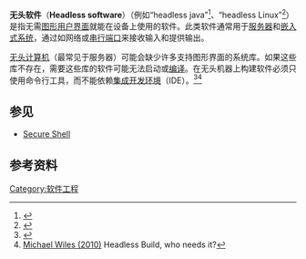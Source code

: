 {{NoteTA
|G1=IT
}}
'''无头软件'''（'''Headless software'''）（例如“headless java”<ref>{{Cite web |url=http://www.oracle.com/technetwork/articles/javase/headless-136834.html |title=Clarification of "headless mode" for Java case |access-date=2016-12-31 |archive-date=2018-10-06 |archive-url=https://web.archive.org/web/20181006115555/https://www.oracle.com/technetwork/articles/javase/headless-136834.html |dead-url=no }}</ref>、“headless Linux”<ref>{{Cite web |url=http://smallbusiness.chron.com/headless-linux-33715.html |title=Clarification of "headless Linux" |access-date=2016-12-31 |archive-date=2021-03-16 |archive-url=https://web.archive.org/web/20210316063544/https://smallbusiness.chron.com/headless-linux-33715.html |dead-url=no }}</ref>）是指无需[[图形用户界面|图形用户界面]]就能在设备上使用的软件。此类软件通常用于[[服务器|服务器]]和[[嵌入式系统|嵌入式系统]]，通过如网络或[[RS-232|串行端口]]来接收输入和提供输出。

[[无头计算机|无头计算机]]（最常见于服务器）可能会缺少许多支持图形界面的系统库。如果这些库不存在，需要这些库的软件可能无法启动或[[编译|编译]]。在无头机器上构建软件必须只使用命令行工具，而不能依赖[[集成开发环境|集成开发环境]]（IDE）。<ref>{{Cite web |url=http://mail-archives.apache.org/mod_mbox/incubator-ooo-users/201206.mbox/%3C4FD58BBD.3030101@tgries.de%3E |title=A discussion relevant to the headless builds. |access-date=2016-12-31 |archive-url=https://web.archive.org/web/20130623050625/http://mail-archives.apache.org/mod_mbox/incubator-ooo-users/201206.mbox/%3c4FD58BBD.3030101@tgries.de%3e |archive-date=2013-06-23 |dead-url=yes }}</ref><ref>[http://analysis102.blogspot.ch/2010/03/headless-build-who-needs-it.html Michael Wiles (2010)] {{Wayback|url=http://analysis102.blogspot.ch/2010/03/headless-build-who-needs-it.html |date=20140714184105 }} Headless Build, who needs it?</ref>

== 参见 ==
* [[Secure_Shell|Secure Shell]]

== 参考资料 ==
<references />

{{软件小作品}}
[[Category:软件工程|Category:软件工程]]